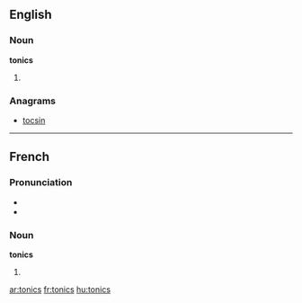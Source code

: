 ==English==
===Noun===
'''tonics'''

# {{plural of|[[tonic]]}}

===Anagrams===
* [[tocsin]]

----

==French==

===Pronunciation===
* {{IPA|/tɔ.nik/|lang=fr}}
* {{homophones|tonics|tonique|toniques|lang=fr}}

===Noun===
'''tonics''' {{m|p}}

# {{plural of|[[tonic#French|tonic]]|lang=fr}}

[[ar:tonics]]
[[fr:tonics]]
[[hu:tonics]]